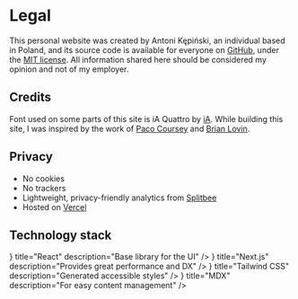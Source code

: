 


# Legal

This personal website was created by Antoni Kępiński, an individual based in Poland, and its source code is available for everyone on [GitHub](https://github.com/xxczaki/site), under the [MIT license](https://opensource.org/licenses/MIT). All information shared here should be considered my opinion and not of my employer.

## Credits

Font used on some parts of this site is iA Quattro by [iA](https://ia.net/). While building this site, I was inspired by the work of [Paco Coursey](https://paco.sh/) and [Brian Lovin](https://brianlovin.com/).

## Privacy

- No cookies
- No trackers
- Lightweight, privacy-friendly analytics from [Splitbee](https://splitbee.io/)
- Hosted on [Vercel](https://vercel.com/)

## Technology stack

<ResponsiveGrid>
	<Item
		icon={<SiReact size={20}/>}
		title="React"
		description="Base library for the UI"
	/>
	<Item
		icon={<SiNextdotjs size={20}/>}
		title="Next.js"
		description="Provides great performance and DX"
	/>
	<Item
		icon={<SiTailwindcss size={20}/>}
		title="Tailwind CSS"
		description="Generated accessible styles"
	/>
	<Item
		icon={<SiMarkdown size={20}/>}
		title="MDX"
		description="For easy content management"
	/>
</ResponsiveGrid>

